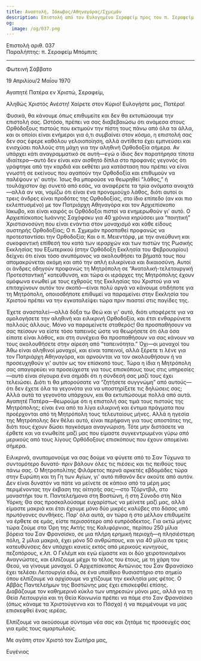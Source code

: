 ```yaml
---
title: Αναστολή, Ιάκωβος/Αθηναγόρας/Σχμεμάν
description: Επιστολή από τον Ευλογημένο Σεραφείμ προς τον π. Σεραφείμ Μπόμπιτς.
og:
  image: /og/037.png
---
```


<div style={{textAlign:'right', fontFamily:'monospace'}}>Επιστολή αριθ. 037</div>
<div style={{textAlign:'left', fontFamily:'monospace'}}>Παραλήπτης: π. Σεραφείμ Μπόμπιτς</div>

---

Φωτεινή Σάββατο

19 Απριλίου/2 Μαΐου 1970

Αγαπητέ Πατέρα εν Χριστώ, Σεραφείμ,

Αληθώς Χριστός Ανέστη! Χαίρετε στον Κύριο! Ευλογήστε μας, Πατέρα!

Φυσικά, θα κάνουμε όπως επιθυμείτε και δεν θα εκτυπώσουμε την επιστολή σας. Ωστόσο, πρέπει να σας διαβεβαιώσω ότι ανάμεσα στους Ορθόδοξους πιστούς που εκτιμούν την πίστη τους πάνω από όλα τα άλλα, και οι οποίοι είναι ενήμεροι για ό,τι συμβαίνει στον κόσμο, η επιστολή σας δεν σας έφερε καθόλου γελοιοποίηση, αλλά αντίθετα έχει εμπνεύσει και ενισχύσει πολλούς στη μάχη για την αληθινή Ορθοδοξία σήμερα. Αν υπάρχει κάτι αναγραμματικό σε αυτή—εγώ ο ίδιος δεν παρατήρησα τίποτα ιδιαίτερο—αυτό δεν είναι καν αισθητό δίπλα στο προφανές γεγονός ότι γράφτηκε από την καρδιά και εκθέτει μια κατάσταση που πρέπει να είναι γνωστή σε εκείνους που αγαπούν την Ορθοδοξία και επιθυμούν να παλέψουν γι' αυτήν. Ίσως θα μπορούσε να θεωρηθεί “λάθος,” ή τουλάχιστον όχι συνετό από εσάς, να αναφέρετε τα τρία ονόματα ανοιχτά—αλλά αν ναι, νομίζω ότι είναι ένα προνομιούχο λάθος, διότι αυτοί οι τρεις άνδρες είναι προδότες της Ορθοδοξίας, στο ίδιο επίπεδο (αν και πιο εκλεπτυσμένο) με τον Πατριάρχη Αθηναγόρα και τον Αρχιεπίσκοπο Ιάκωβο, και είναι καιρός οι Ορθόδοξοι πιστοί να ενημερωθούν γι' αυτό. Ο Αρχιεπίσκοπος Ιωάννης Σαχόφσκυ για 40 χρόνια κηρύσσει μια “ποιητική” Χριστιανοσύνη που είναι ενάντια στον μοναχισμό και κάθε είδους αυστηρής Ορθοδοξίας; Ο π. Σχμεμάν προσπαθεί προφανώς να προτεσταντίσει την Ορθοδοξία; Και ο π. Μειεντόρφ, με την ανεύθυνη και συκοφαντική επίθεσή του κατά των ιεραρχών και των πιστών της Ρωσικής Εκκλησίας του Εξωτερικού (στην Ορθόδοξη Εκκλησία του Φεβρουαρίου) δείχνει ότι είναι τόσο ανυπόμονος να ακολουθήσει τα βήματά τους που απομακρύνεται ακόμη και από την απλή ειλικρίνεια και δικαιοσύνη. Αυτοί οι άνδρες οδηγούν προφανώς τη Μητρόπολη σε “Ανατολική-τελετουργική Προτεσταντική” κατεύθυνση, και τώρα οι ιεράρχες της Μητρόπολης έχουν ομόφωνα ενωθεί με τους εχθρούς της Εκκλησίας του Χριστού για να επιταχύνουν αυτόν τον σκοπό—είναι πολύ αργά να κάνουμε οτιδήποτε για τη Μητρόπολη, οποιοσδήποτε επιθυμεί να παραμείνει στην Εκκλησία του Χριστού πρέπει να την εγκαταλείψει τώρα πριν πιαστεί στις παγίδες της.

Έχετε ανασταλεί—αλλά δόξα τω Θεώ και γι' αυτό, διότι υποφέρετε για να ομολογήσετε την αληθινή και ειλικρινή Ορθοδοξία, και έτσι ενθαρρύνετε πολλούς άλλους. Μόνο να παραμείνετε σταθερός! Θα προσπαθήσουν να σας πείσουν να είστε τόσο ταπεινός ώστε να θεωρήσετε ότι όλα όσα είπατε είναι λάθος, και στη συνέχεια θα προσπαθήσουν να σας κάνουν να τους ακολουθήσετε στην αίρεση από “ταπεινότητα.” Όχι—οι μοναχοί του Άθω είναι αληθινοί μοναχοί, και είναι ταπεινοί, αλλά ξέρετε τι λένε για τον Πατριάρχη Αθηναγόρα, και αρνούνται να τον ακολουθήσουν ή να προσευχηθούν γι' αυτόν ως τον επίσκοπό τους. Τώρα η ίδια η Μητρόπολη σας απαγορεύει να προσεύχεστε για τους επισκόπους τους στις υπηρεσίες—αυτό είναι σίγουρα ένα σημάδι ότι η σύνδεσή σας μαζί τους έχει τελειώσει. Διότι τι θα μπορούσατε να “ζητήσετε συγγνώμη” από αυτούς—ότι δεν έχετε όλα τα γεγονότα για να υποστηρίξετε τις δηλώσεις σας; Αλλά αυτά τα γεγονότα υπάρχουν, και θα εκτυπώσουμε πολλά από αυτά. Αγαπητέ Πατέρα—θεωρούμε ότι η επιστολή σας τιμά τους πιστούς της Μητρόπολης; είναι ένα από τα λίγα ειλικρινή και έντιμα πράγματα που προέρχονται από τη Μητρόπολη τους τελευταίους μήνες. Αλλά η ηγεσία της Μητρόπολης δεν θέλει αυτό, είναι περήφανη για τους αποστάτες της, διότι τους έχουν δώσει παγκόσμια αναγνώριση. Τότε μην διστάσετε να έρθετε και να ενωθείτε μαζί μας που είμαστε συγκεντρωμένοι γύρω από μερικούς από τους λίγους Ορθόδοξους επισκόπους που έχουν απομείνει σήμερα.

Ειλικρινά, ανυπομονούμε να σας δούμε να φύγετε από το Σαν Τύχωνα το συντομότερο δυνατό· πριν βάλουν όλες τις πιέσεις και τις πειθούς τους πάνω σας. Ο Μητροπολίτης Φιλάρετος περνά αρκετές εβδομάδες τώρα στην Ευρώπη και τη Γη των Αγίων, γι' αυτό πιθανόν δεν ακούτε από αυτόν. Δεν είναι δυνατόν να πάτε να μείνετε σε κάποιο από τα μέρη μας περιμένοντας την έκβαση της αίτησής σας;—στο Τζόρντβιλ, στο μοναστήρι του π. Παντελεήμονα στη Βοστώνη, ή στη Σύνοδο στη Νέα Υόρκη; Θα σας προσκαλούσαμε ευχαρίστως να μείνετε μαζί μας, αλλά είμαστε μακριά και έτσι έχουμε μόνο δύο μικρές καλύβες στο δάσος υπό πρωτόγονες συνθήκες. Παρ' όλα αυτά, αν τώρα ή στο μέλλον επιθυμείτε να έρθετε σε εμάς, είστε περισσότερο από ευπρόσδεκτος. Για οκτώ μήνες τώρα ζούμε στα Όρη της Ακτής της Καλιφόρνιας, περίπου 250 μίλια βόρεια του Σαν Φρανσίσκο, σε μια πλήρη ερημική περιοχή—η πλησιέστερη πόλη, 2 μίλια μακριά, έχει μόνο 50 ανθρώπους, και για 40 μίλια σε τρεις κατευθύνσεις δεν υπάρχει κανείς εκτός από μερικούς κυνηγούς, πεζοπόρους, κ.λπ. Ο Γκλέμπ και εγώ είμαστε και οι δύο χειροτονισμένοι Αναγνώστες, και ελπίζουμε μέχρι το τέλος του έτους, με τη χάρη του Θεού, να γίνουμε μοναχοί. Ο Αρχιεπίσκοπος Αντώνιος του Σαν Φρανσίσκο έχει τελέσει Λειτουργία εδώ, σε ένα υπαίθριο θυσιαστήριο στο σημείο όπου ελπίζουμε να αρχίσουμε να χτίζουμε την εκκλησία μας φέτος. Ο Αββάς Παντελεήμων της Βοστώνης μας έχει επισκεφθεί επίσης. Διαβάζουμε τον καθημερινό κύκλο των υπηρεσιών μόνοι μας, αλλά για τη Θεία Λειτουργία και τη Θεία Κοινωνία πρέπει να πάμε στο Σαν Φρανσίσκο (όπως κάναμε τα Χριστούγεννα και το Πάσχα) ή να περιμένουμε να μας επισκεφθεί ένας ιερέας.

Ελπίζουμε να ακούσουμε σύντομα νέα σας και ζητάμε τις προσευχές σας για εμάς τους αμαρτωλούς.

Με αγάπη στον Χριστό τον Σωτήρα μας,

Ευγένιος